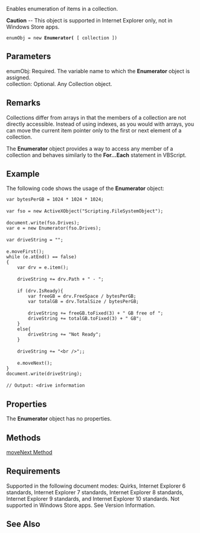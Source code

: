 Enables enumeration of items in a collection.

'''Caution''' -- This object is supported in Internet Explorer only, not in Windows Store apps.

 enumObj = new '''Enumerator(''' [ collection ])

==Parameters==
; enumObj: Required. The variable name to which the '''Enumerator''' object is assigned.
; collection: Optional. Any Collection object.

==Remarks==
Collections differ from arrays in that the members of a collection are not directly accessible. Instead of using indexes, as you would with arrays, you can move the current item pointer only to the first or next element of a collection.

The '''Enumerator''' object provides a way to access any member of a collection and behaves similarly to the '''For...Each''' statement in VBScript.


==Example==
The following code shows the usage of the '''Enumerator''' object:

 var bytesPerGB = 1024 * 1024 * 1024;
 
 var fso = new ActiveXObject("Scripting.FileSystemObject");
 
 document.write(fso.Drives);
 var e = new Enumerator(fso.Drives);
 
 var driveString = "";
 
 e.moveFirst();
 while (e.atEnd() == false)
 {
     var drv = e.item();
 
     driveString += drv.Path + " - ";
 
     if (drv.IsReady){
         var freeGB = drv.FreeSpace / bytesPerGB;
         var totalGB = drv.TotalSize / bytesPerGB;
 
         driveString += freeGB.toFixed(3) + " GB free of ";
         driveString += totalGB.toFixed(3) + " GB";
     }
     else{
         driveString += "Not Ready";
     }
 
     driveString += "&lt;br /&gt;";;
 
     e.moveNext();
 }
 document.write(driveString);
 
 // Output: &lt;drive information

==Properties==
The '''Enumerator''' object has no properties.


==Methods==
[[Enumerator/atEnd|moveNext Method]]


==Requirements==
Supported in the following document modes: Quirks, Internet Explorer 6 standards, Internet Explorer 7 standards, Internet Explorer 8 standards, Internet Explorer 9 standards, and Internet Explorer 10 standards. Not supported in Windows Store apps. See Version Information.


==See Also==

              
